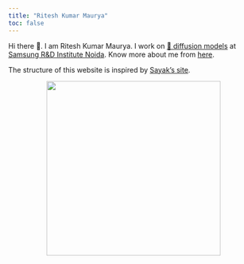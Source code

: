 ```yaml
---
title: "Ritesh Kumar Maurya"
toc: false
---
```


Hi there 👋. I am Ritesh Kumar Maurya. I work on [🧨 diffusion models](https://hf.co/docs/diffusers) at [Samsung R&D Institute Noida](https://research.samsung.com/sri-n). Know more about me
from [here](https://riteshrm.github.io/pages/about.html). 



The structure of this website is inspired by [Sayak's site](https://sayak.dev/).

<center>
<img src="posts/dp.png" width=350/>
</center>

